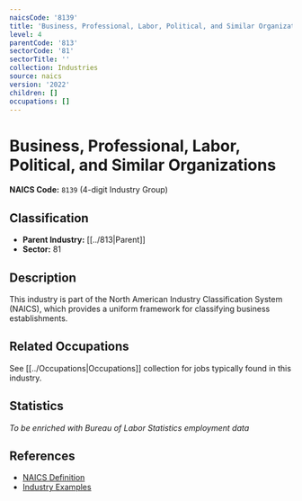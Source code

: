 ```yaml
---
naicsCode: '8139'
title: 'Business, Professional, Labor, Political, and Similar Organizations'
level: 4
parentCode: '813'
sectorCode: '81'
sectorTitle: ''
collection: Industries
source: naics
version: '2022'
children: []
occupations: []
---
```

# Business, Professional, Labor, Political, and Similar Organizations

**NAICS Code:** `8139` (4-digit Industry Group)

## Classification

- **Parent Industry:** [[../813|Parent]]
- **Sector:** 81

## Description

This industry is part of the North American Industry Classification System (NAICS), which provides a uniform framework for classifying business establishments.

## Related Occupations

See [[../Occupations|Occupations]] collection for jobs typically found in this industry.

## Statistics

*To be enriched with Bureau of Labor Statistics employment data*

## References

- [NAICS Definition](https://www.census.gov/naics/)
- [Industry Examples](https://www.census.gov/naics/2022NAICS/)
